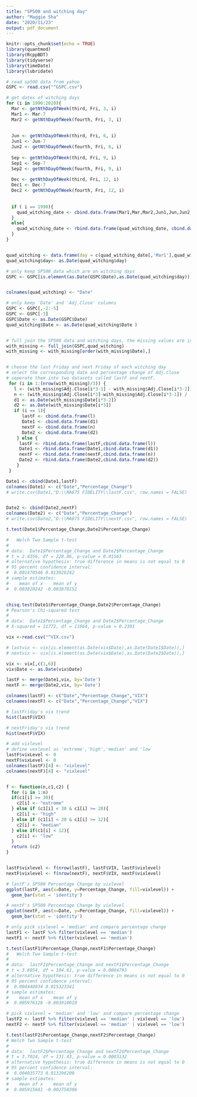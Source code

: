 ```yaml
---
title: "SP500 and witching day"
author: "Maggie Sha"
date: "2020/11/23"
output: pdf_document
---
```


```r
knitr::opts_chunk$set(echo = TRUE)
library(quantmod)
library(RcppBDT)
library(tidyverse)
library(timeDate)
library(lubridate)
```


```r
# read sp500 data from yahoo
GSPC <- read.csv("^GSPC.csv")
```



```r
# get dates of witching days
for (i in 1990:2020){
  Mar <- getNthDayOfWeek(third, Fri, 3, i)
  Mar1 <- Mar-7
  Mar2 <- getNthDayOfWeek(fourth, Fri, 3, i)
  
  
  Jun <- getNthDayOfWeek(third, Fri, 6, i)
  Jun1 <- Jun-7
  Jun2 <- getNthDayOfWeek(fourth, Fri, 6, i)
  
  Sep <- getNthDayOfWeek(third, Fri, 9, i)
  Sep1 <- Sep-7
  Sep2 <- getNthDayOfWeek(fourth, Fri, 9, i)
  
  Dec <- getNthDayOfWeek(third, Fri, 12, i)
  Dec1 <- Dec-7
  Dec2 <- getNthDayOfWeek(fourth, Fri, 12, i)
  
  
  if ( i == 1990){
    quad_witching_date <- cbind.data.frame(Mar1,Mar,Mar2,Jun1,Jun,Jun2,Sep1,Sep,Sep2,Dec1,Dec,Dec2)
  }
  else{
    quad_witching_date <- rbind.data.frame(quad_witching_date, cbind.data.frame(Mar1,Mar,Mar2,Jun1,Jun,Jun2,Sep1,Sep,Sep2,Dec1,Dec,Dec2))
  }
}


quad_witching <- data.frame(day = c(quad_witching_date[,'Mar1'],quad_witching_date[,'Mar'], quad_witching_date[,'Mar2'], quad_witching_date[,'Jun1'], quad_witching_date[,'Jun'], quad_witching_date[,'Jun2'], quad_witching_date[,'Sep1'], quad_witching_date[,'Sep'], quad_witching_date[,'Sep2'], quad_witching_date[,'Dec1'], quad_witching_date[,'Dec'], quad_witching_date[,'Dec2']))
quad_witching$day<- as.Date(quad_witching$day)

```

```r
# only keep SP500 data which are on witching days
GSPC <- GSPC[is.element(as.Date(GSPC$Date),as.Date(quad_witching$day)),]


colnames(quad_witching) <- "Date"

# only keep 'Date' and 'Adj.Close' columns
GSPC <- GSPC[,-2:-5]
GSPC <- GSPC[-3]
GSPC$Date <- as.Date(GSPC$Date)
quad_witching$Date <- as.Date(quad_witching$Date )


# full join the SP500 data and witching days, the missing values are included as NAs
with_missing <- full_join(GSPC,quad_witching)
with_missing <- with_missing[order(with_missing$Date),]


# choose the last Friday and next Friday of each witching day
# select the corresponding date and percentage change of Adj.Close 
# seperate them into two datasets called lastF and nextF.
 for (i in 1:(nrow(with_missing)/3)) {
   l <- (with_missing$Adj.Close[i*3-1] - with_missing$Adj.Close[i*3-2]) /  with_missing$Adj.Close[i*3-2]
   n <- (with_missing$Adj.Close[i*3]-with_missing$Adj.Close[i*3-1]) /  with_missing$Adj.Close[i*3-1]
   d1 <- as.Date(with_missing$Date[i*3-2])
   d2 <- as.Date(with_missing$Date[i*3])
   if (i == 1){
      lastF <- cbind.data.frame(l)
      Date1 <- cbind.data.frame(d1)
      nextF <- cbind.data.frame(n)
      Date2 <- cbind.data.frame(d2)
    } else {
     lastF <- rbind.data.frame(lastF,cbind.data.frame(l))
     Date1 <- rbind.data.frame(Date1,cbind.data.frame(d1))
     nextF <- rbind.data.frame(nextF,cbind.data.frame(n))
     Date2 <- rbind.data.frame(Date2,cbind.data.frame(d2))
    }  
 }

Date1 <- cbind(Date1,lastF)
colnames(Date1) <- c("Date","Percentage_Change")
# write.csv(Date1,"D:\\MA675 FIDELITY\\lastF.csv", row.names = FALSE)


Date2 <- cbind(Date2,nextF)
colnames(Date2) <- c("Date","Percentage_Change")
# write.csv(Date2,"D:\\MA675 FIDELITY\\nextF.csv", row.names = FALSE)
```

```r
t.test(Date1$Percentage_Change,Date2$Percentage_Change)

# 	Welch Two Sample t-test
# 
# data:  Date1$Percentage_Change and Date2$Percentage_Change
# t = 2.4356, df = 228.86, p-value = 0.01563
# alternative hypothesis: true difference in means is not equal to 0
# 95 percent confidence interval:
#  0.001470546 0.013926242
# sample estimates:
#    mean of x    mean of y 
#  0.003820242 -0.003878152 


chisq.test(Date1$Percentage_Change,Date2$Percentage_Change)
# Pearson's Chi-squared test
# 
# data:  Date1$Percentage_Change and Date2$Percentage_Change
# X-squared = 11772, df = 11664, p-value = 0.2391
```

```r
vix <-read.csv("^VIX.csv")

# lastvix <- vix[is.element(as.Date(vix$Date),as.Date(Date1$Date)),]
# nextvix <- vix[is.element(as.Date(vix$Date),as.Date(Date2$Date)),]

vix <- vix[,c(1,6)]
vix$Date <- as.Date(vix$Date)

lastF <- merge(Date1,vix, by='Date')
nextF <- merge(Date2,vix, by='Date')

colnames(lastF) <- c("Date","Percentage_Change","VIX")
colnames(nextF) <- c("Date","Percentage_Change","VIX")

```
```r
# lastFriday's vix trend
hist(lastF$VIX)
```

```r
# nextFriday's vix trend
hist(nextF$VIX)
```

```r
# add vixlevel
# define vexlevel as 'extreme','high','median' and 'low
lastF$vixLevel <- 0
nextF$vixLevel <- 0
colnames(lastF)[4] <- "vixlevel"
colnames(nextF)[4] <- "vixlevel"


f <- function(n,c1,c2) {
  for (i in 1:n)
  if(c1[i] >= 30){
    c2[i] <- "extreme"
  } else if (c1[i] < 30 & c1[i] >= 20){
    c2[i] <- "high"
  } else if (c1[i] < 20 & c1[i] >= 12){
    c2[i] <- "median"
  } else if(c1[i] < 12){
    c2[i] <- "low"
  }
  return (c2)
}


lastF$vixlevel <- f(nrow(lastF), lastF$VIX, lastF$vixlevel)
nextF$vixlevel <- f(nrow(nextF), nextF$VIX, nextF$vixlevel)
```

```r
# lastF's SP500 Percentage Change by vixlevel
ggplot(lastF, aes(x=Date, y=Percentage_Change, fill=vixlevel)) + 
  geom_bar(stat = 'identity')
```

```r
# nextF's SP500 Percentage Change by vixlevel
ggplot(nextF, aes(x=Date, y=Percentage_Change, fill=vixlevel)) + 
  geom_bar(stat = 'identity')
```


```r
# only pick vixlevel = 'median' and compare percentage change
lastF1 <- lastF %>% filter(vixlevel == 'median')
nextF1 <- nextF %>% filter(vixlevel == 'median')

t.test(lastF1$Percentage_Change,nextF1$Percentage_Change)
# 	Welch Two Sample t-test
# 
# data:  lastF1$Percentage_Change and nextF1$Percentage_Change
# t = 3.6054, df = 104.61, p-value = 0.0004793
# alternative hypothesis: true difference in means is not equal to 0
# 95 percent confidence interval:
#  0.004448934 0.015323341
# sample estimates:
#    mean of x    mean of y 
#  0.005976128 -0.003910010 

```

```r
# pick vixlevel = 'median' and 'low' and compare percentage change
lastF2 <- lastF %>% filter(vixlevel == 'median' | vixlevel == 'low')
nextF2 <- nextF %>% filter(vixlevel == 'median' | vixlevel == 'low')

t.test(lastF2$Percentage_Change,nextF2$Percentage_Change)
# Welch Two Sample t-test
# 
# data:  lastF2$Percentage_Change and nextF2$Percentage_Change
# t = 3.7024, df = 131.43, p-value = 0.0003132
# alternative hypothesis: true difference in means is not equal to 0
# 95 percent confidence interval:
#  0.004035773 0.013296200
# sample estimates:
#    mean of x    mean of y 
#  0.005915681 -0.002750306 
```